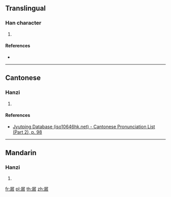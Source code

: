 ==Translingual==

===Han character===
{{Han char|rn=44|rad=尸|as=07|sn=10|four=|canj=SMMV|ids=⿸尸辰}}

# {{defn|Han|sort=尸07}}

====References====
* {{Han ref|kx=0302.050|dkj=07710|dj=0599.180|hdz=20975.020|uh=5C52|ud=23634}}

----

==Cantonese==

===Hanzi===
{{yue-hanzi|jyut=[[zan2]]|y=jan2}}

# {{defn|lang=yue|sort=尸07}}

====References====
* [http://www.iso10646hk.net/jp/document/download.jsp Jyutping Database (iso10646hk.net) - Cantonese Pronunciation List (Part 2), p. 98]

----

==Mandarin==

===Hanzi===
{{cmn-hanzi|pin=[[zhěn]] ([[zhen3]])|wg=chen<sup>3</sup>}}

# {{defn|lang=cmn|sort=尸07}}

[[fr:屒]]
[[pl:屒]]
[[th:屒]]
[[zh:屒]]